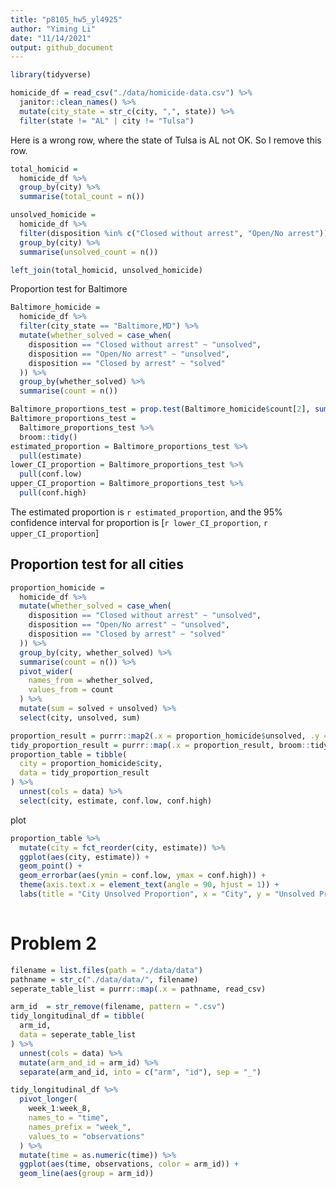 ```yaml
---
title: "p8105_hw5_yl4925"
author: "Yiming Li"
date: "11/14/2021"
output: github_document
---
```

```r
library(tidyverse)
```

```r
homicide_df = read_csv("./data/homicide-data.csv") %>% 
  janitor::clean_names() %>% 
  mutate(city_state = str_c(city, ",", state)) %>% 
  filter(state != "AL" | city != "Tulsa")
```
Here is a wrong row, where the state of Tulsa is AL not OK. So I remove this row.

```r
total_homicid = 
  homicide_df %>% 
  group_by(city) %>% 
  summarise(total_count = n())

unsolved_homicide = 
  homicide_df %>% 
  filter(disposition %in% c("Closed without arrest", "Open/No arrest")) %>% 
  group_by(city) %>% 
  summarise(unsolved_count = n())

left_join(total_homicid, unsolved_homicide)
```

Proportion test for Baltimore
```r
Baltimore_homicide = 
  homicide_df %>% 
  filter(city_state == "Baltimore,MD") %>% 
  mutate(whether_solved = case_when(
    disposition == "Closed without arrest" ~ "unsolved",
    disposition == "Open/No arrest" ~ "unsolved",
    disposition == "Closed by arrest" ~ "solved"
  )) %>% 
  group_by(whether_solved) %>% 
  summarise(count = n())
```


```r
Baltimore_proportions_test = prop.test(Baltimore_homicide$count[2], sum(Baltimore_homicide$count))
Baltimore_proportions_test = 
  Baltimore_proportions_test %>% 
  broom::tidy()
estimated_proportion = Baltimore_proportions_test %>% 
  pull(estimate)
lower_CI_proportion = Baltimore_proportions_test %>% 
  pull(conf.low)
upper_CI_proportion = Baltimore_proportions_test %>% 
  pull(conf.high)
```
The estimated proportion is `r estimated_proportion`, and the 95% confidence interval for proportion is [`r lower_CI_proportion`, `r upper_CI_proportion`]

## Proportion test for all cities

```r
proportion_homicide = 
  homicide_df %>% 
  mutate(whether_solved = case_when(
    disposition == "Closed without arrest" ~ "unsolved",
    disposition == "Open/No arrest" ~ "unsolved",
    disposition == "Closed by arrest" ~ "solved"
  )) %>% 
  group_by(city, whether_solved) %>% 
  summarise(count = n()) %>% 
  pivot_wider(
    names_from = whether_solved,
    values_from = count
  ) %>% 
  mutate(sum = solved + unsolved) %>% 
  select(city, unsolved, sum)
```

```r
proportion_result = purrr::map2(.x = proportion_homicide$unsolved, .y = proportion_homicide$sum, prop.test)
tidy_proportion_result = purrr::map(.x = proportion_result, broom::tidy)
proportion_table = tibble(
  city = proportion_homicide$city, 
  data = tidy_proportion_result
) %>% 
  unnest(cols = data) %>% 
  select(city, estimate, conf.low, conf.high) 
```


plot
```r
proportion_table %>% 
  mutate(city = fct_reorder(city, estimate)) %>% 
  ggplot(aes(city, estimate)) +
  geom_point() + 
  geom_errorbar(aes(ymin = conf.low, ymax = conf.high)) + 
  theme(axis.text.x = element_text(angle = 90, hjust = 1)) +
  labs(title = "City Unsolved Proportion", x = "City", y = "Unsolved Proportion")
  
```

# Problem 2

```r
filename = list.files(path = "./data/data")
pathname = str_c("./data/data/", filename)
seperate_table_list = purrr::map(.x = pathname, read_csv)
```

```r
arm_id  = str_remove(filename, pattern = ".csv")
tidy_longitudinal_df = tibble(
  arm_id,
  data = seperate_table_list
) %>% 
  unnest(cols = data) %>% 
  mutate(arm_and_id = arm_id) %>% 
  separate(arm_and_id, into = c("arm", "id"), sep = "_")

tidy_longitudinal_df %>% 
  pivot_longer(
    week_1:week_8,
    names_to = "time",
    names_prefix = "week_",
    values_to = "observations"
  ) %>% 
  mutate(time = as.numeric(time)) %>% 
  ggplot(aes(time, observations, color = arm_id)) +
  geom_line(aes(group = arm_id))
```


